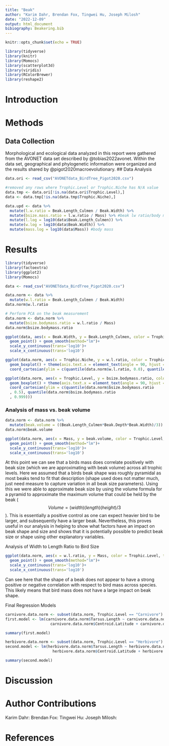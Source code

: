```yaml
---
title: "Beak"
author: "Karim Dahr, Brendan Fox, Tingwei Hu, Joseph Milosh"
date: "2022-12-09"
output: html_document
bibiography: Beakering.bib
---
```


```r
knitr::opts_chunk$set(echo = TRUE)
```

```r
library(tidyverse)
library(knitr)
library(Momocs)
library(scatterplot3d)
library(viridis)
library(RColorBrewer)
library(reshape2)
```
# Introduction




# Methods
## Data Collection
Morphological and ecological data analyzed in this report were gathered from the AVONET data set described by @tobias2022avonet. Within the data set, geographical and phylogenetic information were organized and the results shared by @pigot2020macroevolutionary. 
## Data Analysis
```r
data.ori <- read_csv("AVONETdata_BirdTree_Pigot2020.csv")

#removed any rows where Trophic.Level or Trophic.Niche has N/A value
data.tmp <- data.ori[!is.na(data.ori$Trophic.Level),]
data <- data.tmp[!is.na(data.tmp$Trophic.Niche),]
```

```r
data.upd <- data %>% 
  mutate(l.w.ratio = Beak.Length_Culmen / Beak.Width) %>% 
  mutate(bsize.mass.ratio = l.w.ratio / Mass) %>% #beak lw ratio/body mass
  mutate(l.log = log10(data$Beak.Length_Culmen)) %>% 
  mutate(w.log = log10(data$Beak.Width)) %>% 
  mutate(mass.log = log10(data$Mass)) #body mass
```

# Results


```r
library(tidyverse)
library(factoextra)
library(ggplot2)
library(Momocs)

data <- read_csv("AVONETdata_BirdTree_Pigot2020.csv") 

data.norm <- data %>% 
  mutate(w.l.ratio = Beak.Length_Culmen / Beak.Width)
data.norm$w.l.ratio

# Perform PCA on the beak measurement
data.norm <- data.norm %>% 
  mutate(bsize.bodymass.ratio = w.l.ratio / Mass)
data.norm$bsize.bodymass.ratio
```


```r
ggplot(data, aes(x = Beak.Width, y = Beak.Length_Culmen, color = Trophic.Level)) +
  geom_point() + geom_smooth(method="lm")+
  scale_y_continuous(trans='log10')+
  scale_x_continuous(trans='log10')
```

```r
ggplot(data.norm, aes(x = Trophic.Niche, y = w.l.ratio, color = Trophic.Niche)) +
  geom_boxplot() + theme(axis.text.x = element_text(angle = 90, hjust = 1)) +
  coord_cartesian(ylim = c(quantile(data.norm$w.l.ratio, 0.0), quantile(data.norm$w.l.ratio, 0.999)))
```

```r
ggplot(data.norm, aes(x = Trophic.Level, y = bsize.bodymass.ratio, color = Trophic.Level)) +
  geom_boxplot() + theme(axis.text.x = element_text(angle = 90, hjust = 1)) +
  coord_cartesian(ylim = c(quantile(data.norm$bsize.bodymass.ratio
  , 0.5), quantile(data.norm$bsize.bodymass.ratio
  , 0.999)))
```


### Analysis of mass vs. beak volume
```r
data.norm <- data.norm %>% 
  mutate(beak.volume = ((Beak.Length_Culmen*Beak.Depth*Beak.Width)/3)) 
data.norm$beak.volume
```

```r
ggplot(data.norm, aes(x = Mass, y = beak.volume, color = Trophic.Level, type="n")) +
  geom_point() + geom_smooth(method="lm")+
  scale_y_continuous(trans='log10')+
  scale_x_continuous(trans='log10') 
```

At this point we can see that a birds mass does correlate positively with beak size (which we are approximating with beak volume) across all trophic levels. Here we assumed that a birds beak shape was roughly pyramidal as most beaks tend to fit that description (shape used does not matter much, just need measure to capture variation in all beak size parameters). Using this we were able to approximate beak size by using the volume formula for a pyramid to approximate the maximum volume that could be held by the beak ($$Volume = (width)(length)(height)/3$$). This is essentially a positive control as one can expect heavier bird to be larger, and subsequently have a larger beak. Nevertheless, this proves useful in our analysis in helping to show what factors have an impact on beak shape and size and shows that it is potentially possible to predict beak size or shape using other explanatory variables.

Analysis of Width to Length Ratio to Bird Size
```r
ggplot(data.norm, aes(x = w.l.ratio, y = Mass, color = Trophic.Level, type="n")) +
  geom_point() + geom_smooth(method="lm")+
  scale_y_continuous(trans='log10')+
  scale_x_continuous(trans='log10') 
```
Can see here that the shape of a beak does not appear to have a strong positive or negative correlation with respect to bird mass across species. This likely means that bird mass does not have a large impact on beak shape.


Final Regression Models
```r

carnivore.data.norm <- subset(data.norm, Trophic.Level == "Carnivore")
first.model <- lm(carnivore.data.norm$Tarsus.Length ~ carnivore.data.norm$Mass + 
                    carnivore.data.norm$Centroid.Latitude + carnivore.data.norm$Centroid.Longitude)

summary(first.model)

herbivore.data.norm <- subset(data.norm, Trophic.Level == "Herbivore")
second.model <- lm(herbivore.data.norm$Tarsus.Length ~ herbivore.data.norm$Mass + 
                     herbivore.data.norm$Centroid.Latitude + herbivore.data.norm$Centroid.Longitude)

summary(second.model)

```



# Discussion


# Author Contributions
Karim Dahr: 
Brendan Fox:
Tingwei Hu:
Joseph Milosh: 

# References